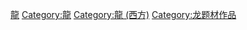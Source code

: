 {{Commonscat|Dragons}}

[[Category:流行文化中的傳說生物|龍]]
[[Category:龍|Category:龍]]
[[Category:龍_(西方)|Category:龍 (西方)]]
[[Category:龙题材作品|Category:龙题材作品]]